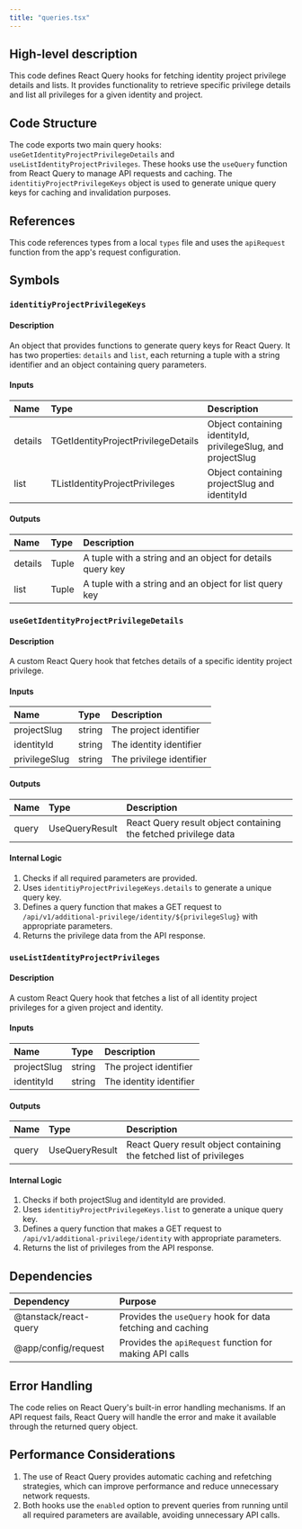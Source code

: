 ```yaml
---
title: "queries.tsx"
---
```


## High-level description
This code defines React Query hooks for fetching identity project privilege details and lists. It provides functionality to retrieve specific privilege details and list all privileges for a given identity and project.

## Code Structure
The code exports two main query hooks: `useGetIdentityProjectPrivilegeDetails` and `useListIdentityProjectPrivileges`. These hooks use the `useQuery` function from React Query to manage API requests and caching. The `identitiyProjectPrivilegeKeys` object is used to generate unique query keys for caching and invalidation purposes.

## References
This code references types from a local `types` file and uses the `apiRequest` function from the app's request configuration.

## Symbols

### `identitiyProjectPrivilegeKeys`
#### Description
An object that provides functions to generate query keys for React Query. It has two properties: `details` and `list`, each returning a tuple with a string identifier and an object containing query parameters.

#### Inputs
| Name | Type | Description |
|:-----|:-----|:------------|
| details | TGetIdentityProjectPrivilegeDetails | Object containing identityId, privilegeSlug, and projectSlug |
| list | TListIdentityProjectPrivileges | Object containing projectSlug and identityId |

#### Outputs
| Name | Type | Description |
|:-----|:-----|:------------|
| details | Tuple | A tuple with a string and an object for details query key |
| list | Tuple | A tuple with a string and an object for list query key |

### `useGetIdentityProjectPrivilegeDetails`
#### Description
A custom React Query hook that fetches details of a specific identity project privilege.

#### Inputs
| Name | Type | Description |
|:-----|:-----|:------------|
| projectSlug | string | The project identifier |
| identityId | string | The identity identifier |
| privilegeSlug | string | The privilege identifier |

#### Outputs
| Name | Type | Description |
|:-----|:-----|:------------|
| query | UseQueryResult | React Query result object containing the fetched privilege data |

#### Internal Logic
1. Checks if all required parameters are provided.
2. Uses `identitiyProjectPrivilegeKeys.details` to generate a unique query key.
3. Defines a query function that makes a GET request to `/api/v1/additional-privilege/identity/${privilegeSlug}` with appropriate parameters.
4. Returns the privilege data from the API response.

### `useListIdentityProjectPrivileges`
#### Description
A custom React Query hook that fetches a list of all identity project privileges for a given project and identity.

#### Inputs
| Name | Type | Description |
|:-----|:-----|:------------|
| projectSlug | string | The project identifier |
| identityId | string | The identity identifier |

#### Outputs
| Name | Type | Description |
|:-----|:-----|:------------|
| query | UseQueryResult | React Query result object containing the fetched list of privileges |

#### Internal Logic
1. Checks if both projectSlug and identityId are provided.
2. Uses `identitiyProjectPrivilegeKeys.list` to generate a unique query key.
3. Defines a query function that makes a GET request to `/api/v1/additional-privilege/identity` with appropriate parameters.
4. Returns the list of privileges from the API response.

## Dependencies
| Dependency | Purpose |
|:-----------|:--------|
| @tanstack/react-query | Provides the `useQuery` hook for data fetching and caching |
| @app/config/request | Provides the `apiRequest` function for making API calls |

## Error Handling
The code relies on React Query's built-in error handling mechanisms. If an API request fails, React Query will handle the error and make it available through the returned query object.

## Performance Considerations
1. The use of React Query provides automatic caching and refetching strategies, which can improve performance and reduce unnecessary network requests.
2. Both hooks use the `enabled` option to prevent queries from running until all required parameters are available, avoiding unnecessary API calls.